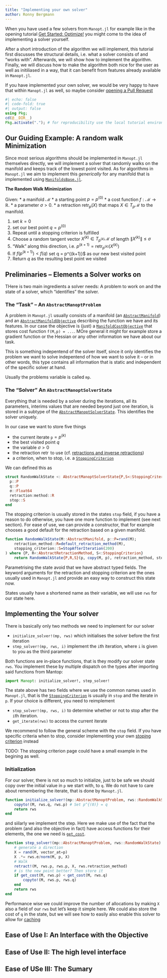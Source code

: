 ```yaml
---
title: "Implementing your own solver"
author: Ronny Bergmann
---
```


When you have used a few solvers from `Manopt.jl` for example like in the opening
tutorial [Get Started: Optimize!](https://manoptjl.org/stable/tutorials/Optimize!.html)
you might come to the idea of implementing a solver yourself.

After a short introduction of the algorithm we will implement,
this tutorial first discusses the structural details, i.e. what a solver consists of and “works with”.
Afterwards, we will show how to implement the algorithm.
Finally, we will discuss how to make the algorithm both nice for the user as well as
initiliased in a way, that it can benefit from features already available in `Manopt.jl`.

::: {.callout-tip}
If you have implemented your own solver, we would be very happy to have that within `Manopt.jl`
as well, so maybe consider [opening a Pull Request](https://github.com/JuliaManifolds/Manopt.jl)
:::

```julia
#| echo: false
#| code-fold: true
#| output: false
using Pkg;
cd(@__DIR__)
Pkg.activate("."); # for reproducibility use the local tutorial environment.
```

## Our Guiding Example: A random walk Minimization

Since most serious algorithms should be implemented in `Manopt.jl` themselves directly,
we will implement a solver that randomly walks on the manifold and keeps track of the lowest
point visited.
As for algorithms in `Manopt.jl` we aim to implement this _generically_ for any manifold that
is implemented using [`ManifoldsBase.jl`](https://juliamanifolds.github.io/ManifoldsBase.jl/stable/).

**The Random Walk Minimization**

Given:
* a manifold $\mathcal M$
* a starting point $p=p^{(0)}$
* a cost function $f: \mathcal M \to\mathbb R$.
* a parameter $\sigma > 0$.
* a retraction $\operatorname{retr}_p(X)$ that maps $X\in T_p\mathcal M$ to the manifold.

1. set $k=0$
2. set our best point $q = p^{(0)}$
2. Repeat until a stopping criterion is fulfilled
  1. Choose a random tangent vector $X^{(k)} \in T_{p^{(k)}}\mathcal M$ of length $\lVert X^{(k)} \rVert \leq \sigma$
  2. “Walk” along this direction, i.e. $p^{(k+1)} = \operatorname{retr}_{p^{(k)}}(X^{(k)})$
  3. If $f(p^{(k+1)}) < f(q)$ set q = p^{(k+1)}$ as our new best visited point
4. Return $q$ as the resulting best point we visited

## Preliminaries – Elements a Solver works on

THere is two main ingredients a solver needs:
A problem to work on and the state of a solver, which “identifies” the solver.

### The “Task” – An `AbstractManoptProblem`

A problem in `Manopt.jl` usually consists of a manifold (an [`AbstractManifold`](https://juliamanifolds.github.io/ManifoldsBase.jl/stable/types.html#The-AbstractManifold)) and an [`AbstractManifoldObjective`](@ref)
describing the function we have and its features.
In our case the objective is (just) a [`ManifoldCostObjective`](@ref) that stores cost function
`f(M,p) = ...`. MOre general it might for example store a gradient function or the Hessian
or any other information we have about our task.

This is something indepentend of the solver itself, since it only identifies the problem we
want to solve indepentend of how we want to solve it – or in other words, this type contains
all information that is static and independent of the specific solver at hand.

Usually the problems variable is called `mp`.

### The “Solver” An `AbstractManoptSolverState`

Everything that is needed by a solver during the iterations, all its parameters, interims
values that are needed beyond just one iteration, is stored in a subtype of the
[`AbstractManoptSolverState`](@ref). This identifies the solver uniquely.

In our case we want to store five things

* the current iterate `p`$=p^{(k)}$
* the best visited point $q$
* the variable $\sigma > 0$
* the retraction $\operatorname{retr}$ to use (cf. [retractions and inverse retractions](https://juliamanifolds.github.io/ManifoldsBase.jl/stable/retractions.html))
* a criterion, when to stop, i.e. a [`StoppingCriterion`](@ref)

We can defined this as

```julia
struct RandomWalkState <: AbstractManoptSolverState{P,S<:StoppingCriterion,R<:AbstractRetractionMethod}
  p::P
  q::P
  σ::Float64
  retraction:method::R
  stop::S
end
```

The stopping criterion is usually stored in the states `stop` field, if you have a reason to
do otherwise, you have one more function to implement (see next section).
For ease of use, we can provide a constructor, that for example chooses a good default for
the retraction based on a given manifold.

```julia
function RandomWalkState(M::AbstractManifold, p::P=rand(M);
    retraction_method::R=default_retraction_method(M),
    stopping_criterion::S=StopAfterIteration(200)
) where {P, R<:AbstractRetractionMethod, S<:StoppingCriterion}
    return RandomWalkState{P,R,S}(p, copy(M, p), retraction_method, stopping_criterion)
```

Parametrising the state avoid that we have abstract typed fields.
The keyword arguments for the retraction and stopping criterion are the ones usually used
in `Manopt.jl` and provide an easy way to construct this state now.

States usually have a shortened name as their variable, we will use `rws` for our state here.

## Implementing the Your solver

There is basically only two methods we need to implement for our solver

* `initialize_solver!(mp, rws)` which initialises the solver before the first iteration
* `step_solver!(mp, rws, i)` implement the `i`th iteration, where `i` is given to you as the third parameter

Both functions are in-place functions, that is they modify our solver state `rws`.
You implement these by multiple dispatch on the types after importing said functions from Mantop:

```julia
import Manopt: initialize_solver!, step_solver!
```

The state above has two fields where we use the common names used in `Manopt.jl`,
that is the [`StoppingCriterion`](@ref) is usually in `stop` and the iterate in `p`.
If your choice is different, you need to reimplement

* `stop_solver!(mp, rws, i)` to determine whether or not to stop after the `i`th iteration.
* `get_iterate(rws)` to access the current iterate

We recommend to follow the general scheme with the `stop` field. If you have specific criteria
when to stop, consider implementing your own [stoping criterion](https://manoptjl.org/stable/plans/stopping_criteria/) instead

TODO: The stopping criterion page could have a small example in the begining as well.

### Initialization

For our solver, there is not so much to initialize, just to be safe we should copy over the
initial value in `p` we start with, to `q`. We do not have to care about remembering the iterate,
that is done by `Manopt.jl`.

```julia
function initialize_solver!(mp::AbstractManoptProblem, rws::RandomWalkState)
    copyto!(M, rws.q, rws.p) # Set p^{(0)} = q
    return rws
end
```

and siilarly we implement the step. Here we make use of the fact that the problem
(and also the objective in fact) have access functions for their elements,
the one we need is [`get_cost`](@ref).

```julia
function step_solver!(mp::AbstractManoptProblem, rws::RandomWalkState)
    # generate a direction
    X = rand(M, vector_at=p)
    X .*= rws.σ/norm(M, p, X)
    # Walk
    retract!(M, rws.p, rws.p, X, rws.retraction_method)
    # is the new point better? Then store it
    if get_cost(M, rws.p) < get_cost(M, rws.q)
        copyto!(M, rws.p, rws.q)
    end
    return rws
end
```

Performance wise we could improve the number of allocations by making `X` also a field of
our `rws` but let's keep it simple here.
We could also store the cost of `q` in the state, but we will see how to easily also enable
this solver to allow for [caching](https://manoptjl.org/stable/tutorials/CountAndCache/#How-to-Count-and-Cache-Function-Calls)

## Ease of Use I: An Interface with the Objective

## Ease of Use II: The high level interface

## Ease of USe III: The Sumary